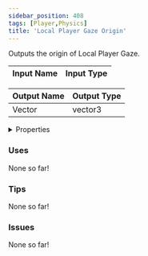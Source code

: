 ```yaml
---
sidebar_position: 408
tags: [Player,Physics]
title: 'Local Player Gaze Origin'
---
```


Outputs the origin of Local Player Gaze.




<EsbSvg />

| Input Name | Input Type |
|-----------|-----------|

| Output Name | Output Type |
|-----------|-----------|
| Vector | vector3 |


<details>
  <summary>Properties</summary>
  <div>
    <div>
    <table>
      <thead>
        <tr>
          <th>Is beta required?</th>
          <th>❌</th>
        </tr>
        <tr>
          <th>Is this chip a trolling risk?</th>
          <th>❌</th>
        </tr>
        <tr>
          <th>Is this chip a role assignment risk?</th>
          <th>❌</th>
        </tr>
        <tr>
          <th>Chip UUID</th>
          <th>44d9ad9e-8f31-4588-903d-1bbe8d3c3b70</th>
        </tr>
      </thead>
    </table>
    </div>
  </div>
</details>

### Uses

None so far!

### Tips

None so far!

### Issues

None so far!